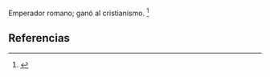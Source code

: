 Emperador romano; ganó al cristianismo. <ref>{{lib|LU|195|0|10}}</ref> 

== Referencias ==
<references />
